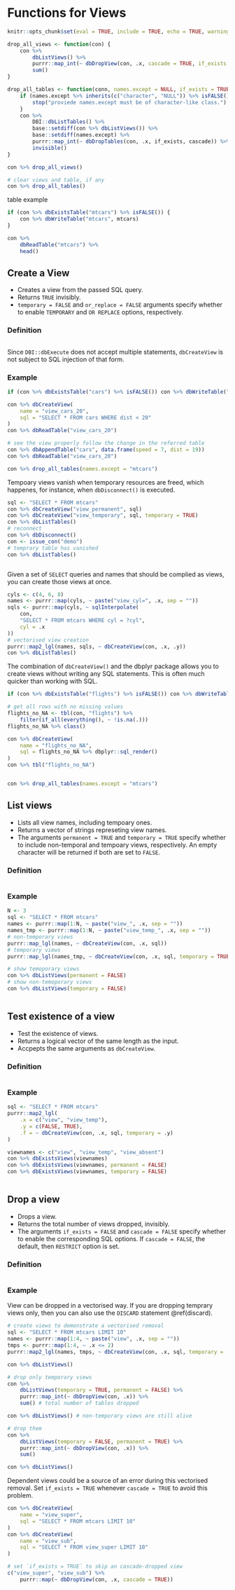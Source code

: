 # Functions for Views

```r
knitr::opts_chunk$set(eval = TRUE, include = TRUE, echo = TRUE, warning = FALSE, collapse = TRUE)
```

```r
drop_all_views <- function(con) {
    con %>%
        dbListViews() %>%
        purrr::map_int(~ dbDropView(con, .x, cascade = TRUE, if_exists = TRUE)) %>%
        sum()
}
```

```r
drop_all_tables <- function(conn, names.except = NULL, if_exists = TRUE, cascade = TRUE) {
    if (names.except %>% inherits(c("character", "NULL")) %>% isFALSE()) {
        stop("proviede names.except must be of character-like class.")
    }
    con %>%
        DBI::dbListTables() %>%
        base::setdiff(con %>% dbListViews()) %>%
        base::setdiff(names.except) %>%
        purrr::map_int(~ dbDropTables(con, .x, if_exists, cascade)) %>%
        invisible()
}
```

```r
con %>% drop_all_views()
```

```r
# clear views and table, if any
con %>% drop_all_tables()
```

table example

```r
if (con %>% dbExistsTable("mtcars") %>% isFALSE()) {
    con %>% dbWriteTable("mtcars", mtcars)
}

con %>%
    dbReadTable("mtcars") %>%
    head()
```

## Create a View

- Creates a view from the passed SQL query.
- Returns `TRUE` invisibly.
- `temporary = FALSE` and `or_replace = FALSE` arguments specify whether to enable `TEMPORARY` and `OR REPLACE` options, respectively. 

### Definition

```r
```

Since `DBI::dbExecute` does not accept multiple statements, `dbCreateView` is not subject to SQL injection of that form.

### Example

```r
if (con %>% dbExistsTable("cars") %>% isFALSE()) con %>% dbWriteTable("cars", cars)

con %>% dbCreateView(
    name = "view_cars_20",
    sql = "SELECT * FROM cars WHERE dist < 20"
)
con %>% dbReadTable("view_cars_20")

# see the view properly follow the change in the referred table
con %>% dbAppendTable("cars", data.frame(speed = 7, dist = 19))
con %>% dbReadTable("view_cars_20")
```

```r
con %>% drop_all_tables(names.except = "mtcars")
```

Tempoary views vanish when temporary resources are freed, which happenes, for instance, when `dbDisconnect()` is executed. 

```r
sql <- "SELECT * FROM mtcars"
con %>% dbCreateView("view_permanent", sql)
con %>% dbCreateView("view_temporary", sql, temporary = TRUE)
con %>% dbListTables()
# reconnect
con %>% dbDisconnect()
con <- issue_con("demo")
# temprary table has vanished
con %>% dbListTables()
```

```r
```

Given a set of `SELECT` queries and names that should be complied as views, you can create those views at once.

```r
cyls <- c(4, 6, 8)
names <- purrr::map(cyls, ~ paste("view_cyl=", .x, sep = ""))
sqls <- purrr::map(cyls, ~ sqlInterpolate(
    con,
    "SELECT * FROM mtcars WHERE cyl = ?cyl",
    cyl = .x
))
# vectorised view creation
purrr::map2_lgl(names, sqls, ~ dbCreateView(con, .x, .y))
con %>% dbListTables()
```

The combination of `dbCreateView()` and the dbplyr package allows you to create views without writing any SQL statements. This is often much quicker than working with SQL.

```r
if (con %>% dbExistsTable("flights") %>% isFALSE()) con %>% dbWriteTable("flights", nycflights13::flights)

# get all rows with no missing values
flights_no_NA <- tbl(con, "flights") %>%
    filter(if_all(everything(), ~ !is.na(.)))
flights_no_NA %>% class()

con %>% dbCreateView(
    name = "flights_no_NA",
    sql = flights_no_NA %>% dbplyr::sql_render()
)
con %>% tbl("flights_no_NA")
```

```r
```

```r
con %>% drop_all_tables(names.except = "mtcars")
```

## List views

- Lists all view names, including tempoary ones.
- Returns a vector of strings represeting view names.
- The arguments `permanent = TRUE` and `temporary = TRUE` specify whether to include non-temporal and tempoary views, respectively. An empty character will be returned if both are set to `FALSE`.

### Definition
```r
```

### Example

```r
N <- 3
sql <- "SELECT * FROM mtcars"
names <- purrr::map(1:N, ~ paste("view_", .x, sep = ""))
names_tmp <- purrr::map(1:N, ~ paste("view_temp_", .x, sep = ""))
# non-temporary views
purrr::map_lgl(names, ~ dbCreateView(con, .x, sql))
# temporary views
purrr::map_lgl(names_tmp, ~ dbCreateView(con, .x, sql, temporary = TRUE))

# show temoporary views
con %>% dbListViews(permanent = FALSE)
# show non-temoporary views
con %>% dbListViews(temporary = FALSE)
```

```r
```

## Test existence of a view

- Test the existence of views.
- Returns a logical vector of the same length as the input.
- Accpepts the same arguments as `dbCreateView`.

### Definition

```r
```

### Example

```r
sql <- "SELECT * FROM mtcars"
purrr::map2_lgl(
    .x = c("view", "view_temp"),
    .y = c(FALSE, TRUE),
    .f = ~ dbCreateView(con, .x, sql, temporary = .y)
)

viewnames <- c("view", "view_temp", "view_absent")
con %>% dbExistsViews(viewnames)
con %>% dbExistsViews(viewnames, permanent = FALSE)
con %>% dbExistsViews(viewnames, temporary = FALSE)
```

```r
```

## Drop a view {#dropview}

- Drops a view.
- Returns the total number of views dropped, invisibly.
- The arguments `if_exists = FALSE` and `cascade = FALSE` specify whether to enable the corresponding SQL options. If `cascade = FALSE`, the default, then `RESTRICT` option is set.

### Definition

```r
```

### Example

View can be dropped in a vectorised way. If you are dropping temprary views only, then you can also use the `DISCARD` statement \@ref(discard).

```r
# create views to demonstrate a vectorised removal
sql <- "SELECT * FROM mtcars LIMIT 10"
names <- purrr::map(1:4, ~ paste("view", .x, sep = ""))
tmps <- purrr::map(1:4, ~ .x <= 2)
purrr::map2_lgl(names, tmps, ~ dbCreateView(con, .x, sql, temporary = .y)) %>% invisible() # discard output

con %>% dbListViews()

# drop only temporary views
con %>%
    dbListViews(temporary = TRUE, permanent = FALSE) %>%
    purrr::map_int(~ dbDropView(con, .x)) %>%
    sum() # total number of tables dropped

con %>% dbListViews() # non-temporary views are still alive

# drop them
con %>%
    dbListViews(temporary = FALSE, permanent = TRUE) %>%
    purrr::map_int(~ dbDropView(con, .x)) %>%
    sum()

con %>% dbListViews()
```

Dependent views could be a source of an error during this vectorised removal. Set `if_exists = TRUE` whenever `cascade = TRUE` to avoid this problem.

```r
con %>% dbCreateView(
    name = "view_super",
    sql = "SELECT * FROM mtcars LIMIT 10"
)
con %>% dbCreateView(
    name = "view_sub",
    sql = "SELECT * FROM view_super LIMIT 10"
)

# set `if_exists = TRUE` to skip an cascade-dropped view
c("view_super", "view_sub") %>%
    purrr::map(~ dbDropView(con, .x, cascade = TRUE))
```

